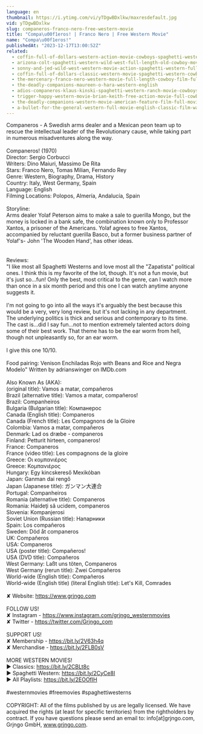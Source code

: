 ```yaml
---
language: en
thumbnail: https://i.ytimg.com/vi/yTDgwBDxlkw/maxresdefault.jpg
vid: yTDgwBDxlkw
slug: companeros-franco-nero-free-western-movie
title: "Compa\u00f1eros! | Franco Nero | Free Western Movie"
name: "Compa\u00f1eros!"
publishedAt: "2023-12-17T13:00:52Z"
related:
  - coffin-full-of-dollars-western-action-movie-cowboys-spaghetti-western-english
  - arizona-colt-spaghetti-western-wild-west-full-length-old-cowboy-movie
  - sonny-and-jed-wild-west-western-movie-action-spaghetti-western-full-length-english
  - coffin-full-of-dollars-classic-western-movie-spaghetti-western-cowboys-full-movies
  - the-mercenary-franco-nero-western-movie-full-length-cowboy-film-full-movie
  - the-deadly-companions-maureen-o-hara-western-english
  - adios-companeros-klaus-kinski-spaghetti-western-ranch-movie-cowboys
  - trigger-happy-western-movie-brian-keith-free-action-movie-full-cowboy-films-full-movies
  - the-deadly-companions-western-movie-american-feature-film-full-movie-english-free-films
  - a-bullet-for-the-general-western-full-movie-english-classic-film-watchfree-cowboyfilm
---
```


Companeros - A Swedish arms dealer and a Mexican peon team up to rescue the intellectual leader of the Revolutionary cause, while taking part in numerous misadventures along the way.<br />
<br />
Companeros! (1970)<br />
Director: Sergio Corbucci<br />
Writers: Dino Maiuri, Massimo De Rita<br />
Stars: Franco Nero, Tomas Milian, Fernando Rey<br />
Genre: Western, Biography, Drama, History <br />
Country: Italy, West Germany, Spain<br />
Language: English<br />
Filming Locations: Polopos, Almería, Andalucía, Spain<br />
<br />
Storyline:<br />
Arms dealer Yolaf Peterson aims to make a sale to guerilla Mongo, but the money is locked in a bank safe, the combination known only to Professor Xantos, a prisoner of the Americans. Yolaf agrees to free Xantos, accompanied by reluctant guerilla Basco, but a former business partner of Yolaf's- John 'The Wooden Hand', has other ideas.<br />
<br />
<br />
Reviews:<br />
"I like most all Spaghetti Westerns and love most all the "Zapatista" political ones. I think this is my favorite of the lot, though. It's not a fun movie, but it's just so...fun! Only the best, most critical to the genre, can I watch more than once in a six month period and this one I can watch anytime anyone suggests it.<br />
<br />
I'm not going to go into all the ways it's arguably the best because this would be a very, very long review, but it's not lacking in any department. The underlying politics is thick and serious and contemporary to its time. The cast is...did I say fun...not to mention extremely talented actors doing some of their best work. That theme has to be the ear worm from hell, though not unpleasantly so, for an ear worm.<br />
<br />
I give this one 10/10.<br />
<br />
Food pairing: Venison Enchiladas Rojo with Beans and Rice and Negra Modelo" Written by adrianswinger on IMDb.com<br />
<br />
Also Known As (AKA): <br />
(original title): Vamos a matar, compañeros<br />
Brazil (alternative title): Vamos a matar, compañeros!<br />
Brazil: Companheiros<br />
Bulgaria (Bulgarian title): Компанерос<br />
Canada (English title): Companeros<br />
Canada (French title): Les Compagnons de la Gloire<br />
Colombia: Vamos a matar, compañeros<br />
Denmark: Lad os dræbe - companeros<br />
Finland: Petturit hirteen, companeros!<br />
France: Companeros<br />
France (video title): Les compagnons de la gloire<br />
Greece: Οι κομπανιέρος<br />
Greece: Κομπανιέρος<br />
Hungary: Egy kincskereső Mexikóban<br />
Japan: Ganman dai rengô<br />
Japan (Japanese title): ガンマン大連合<br />
Portugal: Companheiros<br />
Romania (alternative title): Companeros<br />
Romania: Haideţi să ucidem, companeros<br />
Slovenia: Kompanjerosi<br />
Soviet Union (Russian title): Напарники<br />
Spain: Los compañeros<br />
Sweden: Död åt companeros<br />
UK: Compañeros<br />
USA: Companeros<br />
USA (poster title): Compañeros!<br />
USA (DVD title): Compañeros<br />
West Germany: Laßt uns töten, Companeros<br />
West Germany (rerun title): Zwei Compañeros<br />
World-wide (English title): Compañeros<br />
World-wide (English title) (literal English title): Let's Kill, Comrades<br />
<br />
✘ Website: https://www.grjngo.com<br />
<br />
FOLLOW US!<br />
✘ Instagram - https://www.instagram.com/grjngo_westernmovies<br />
✘ Twitter - https://twitter.com/Grjngo_com<br />
<br />
SUPPORT US!<br />
✘ Membership - https://bit.ly/2V63h4q<br />
✘ Merchandise - https://bit.ly/2FLB0sV<br />
<br />
MORE WESTERN MOVIES! <br />
► Classics: https://bit.ly/2CBLt8c <br />
► Spaghetti Western: https://bit.ly/2CyCe8I <br />
► All Playlists: https://bit.ly/2EOOfIH <br />
<br />
#westernmovies #freemovies #spaghettiwesterns<br />
<br />
COPYRIGHT: All of the films published by us are legally licensed. We have acquired the rights (at least for specific territories) from the rightholders by contract. If you have questions please send an email to: info[at]grjngo.com, Grjngo GmbH, www.grjngo.com.